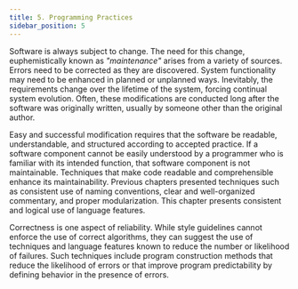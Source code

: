 ```yaml
---
title: 5. Programming Practices
sidebar_position: 5
---
```


Software is always subject to change. The need for this change,
euphemistically known as _"maintenance"_ arises from a variety of
sources. Errors need to be corrected as they are discovered. System
functionality may need to be enhanced in planned or unplanned ways.
Inevitably, the requirements change over the lifetime of the system,
forcing continual system evolution. Often, these modifications are
conducted long after the software was originally written, usually by
someone other than the original author.

Easy and successful modification requires that the software be readable,
understandable, and structured according to accepted practice. If a
software component cannot be easily understood by a programmer who is
familiar with its intended function, that software component is not
maintainable. Techniques that make code readable and comprehensible
enhance its maintainability. Previous chapters presented techniques such
as consistent use of naming conventions, clear and well-organized
commentary, and proper modularization. This chapter presents consistent
and logical use of language features.

Correctness is one aspect of reliability. While style guidelines cannot
enforce the use of correct algorithms, they can suggest the use of
techniques and language features known to reduce the number or
likelihood of failures. Such techniques include program construction
methods that reduce the likelihood of errors or that improve program
predictability by defining behavior in the presence of errors.

